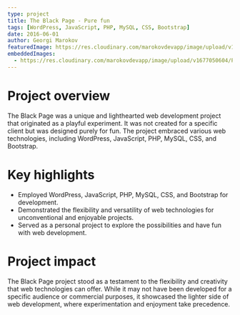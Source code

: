 ```yaml
---
type: project
title: The Black Page - Pure fun
tags: [WordPress, JavaScript, PHP, MySQL, CSS, Bootstrap]
date: 2016-06-01
author: Georgi Marokov
featuredImage: https://res.cloudinary.com/marokovdevapp/image/upload/v1677050604/Projects/the-black-page/the-black-page-cover_l69yfc.jpg
embeddedImages:
  - https://res.cloudinary.com/marokovdevapp/image/upload/v1677050604/Projects/the-black-page/screencapture-testing-worldwildwebdev-2019-01-24-00_05_35_tqgzfi.png
---
```


# Project overview

The Black Page was a unique and lighthearted web development project that originated as a playful experiment. It was not
created for a specific client but was designed purely for fun. The project embraced various web technologies, including
WordPress, JavaScript, PHP, MySQL, CSS, and Bootstrap.

# Key highlights

- Employed WordPress, JavaScript, PHP, MySQL, CSS, and Bootstrap for development.
- Demonstrated the flexibility and versatility of web technologies for unconventional and enjoyable projects.
- Served as a personal project to explore the possibilities and have fun with web development.

# Project impact

The Black Page project stood as a testament to the flexibility and creativity that web technologies can offer. While it
may not have been developed for a specific audience or commercial purposes, it showcased the lighter side of web
development, where experimentation and enjoyment take precedence.

<GatsbyImage alt="The black page in app screenshot" image={props.embedded.image1} />

